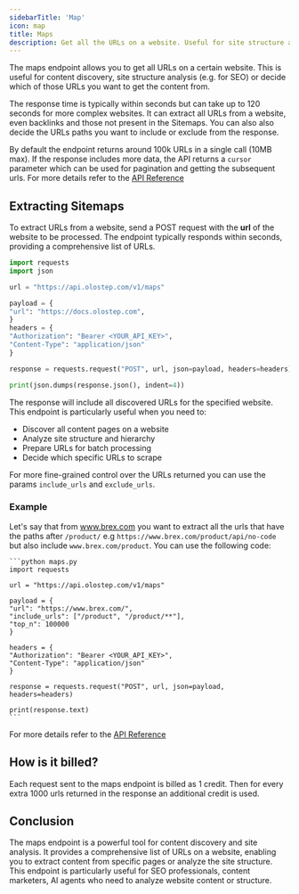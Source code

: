 ```yaml
---
sidebarTitle: 'Map'
icon: map
title: Maps
description: Get all the URLs on a website. Useful for site structure analysis or decide which url to scrape.
---
```

The maps endpoint allows you to get all URLs on a certain website. This is useful for content discovery, site structure analysis (e.g. for SEO) or decide which of those URLs you want to get the content from.

The response time is typically within seconds but can take up to 120 seconds for more complex websites. It can extract all URLs from a website, even backlinks and those not present in the Sitemaps. You can also also decide the URLs paths you want to include or exclude from the response.


By default the endpoint returns around 100k URLs in a single call (10MB max). If the response includes more data, the API returns a `cursor` parameter which can be used for pagination and getting the subsequent urls. For more details refer to the [API Reference](https://docs.olostep.com/api-reference/maps/create#body-cursor)

## Extracting Sitemaps

To extract URLs from a website, send a POST request with the **url** of the website to be processed. The endpoint typically responds within seconds, providing a comprehensive list of URLs.

<CodeGroup>

```python maps.py
import requests
import json

url = "https://api.olostep.com/v1/maps"

payload = {
"url": "https://docs.olostep.com",
}
headers = {
"Authorization": "Bearer <YOUR_API_KEY>",
"Content-Type": "application/json"
}

response = requests.request("POST", url, json=payload, headers=headers)

print(json.dumps(response.json(), indent=4))
```

</CodeGroup>

The response will include all discovered URLs for the specified website. This endpoint is particularly useful when you need to:
- Discover all content pages on a website
- Analyze site structure and hierarchy
- Prepare URLs for batch processing
- Decide which specific URLs to scrape

For more fine-grained control over the URLs returned you can use the params `include_urls` and  `exclude_urls`.

### Example

Let's say that from www.brex.com you want to extract all the urls that have the paths after `/product/` e.g `https://www.brex.com/product/api/no-code` but also include `www.brex.com/product`.
You can use the following code:

<CodeGroup>

    ```python maps.py
    import requests

    url = "https://api.olostep.com/v1/maps"

    payload = {
    "url": "https://www.brex.com/",
    "include_urls": ["/product", "/product/**"],
    "top_n": 100000
    }

    headers = {
    "Authorization": "Bearer <YOUR_API_KEY>",
    "Content-Type": "application/json"
    }

    response = requests.request("POST", url, json=payload, headers=headers)

    print(response.text)
    ```

</CodeGroup>

For more details refer to the [API Reference](https://docs.olostep.com/api-reference/maps)

## How is it billed?
Each request sent to the maps endpoint is billed as 1 credit. Then for every extra 1000 urls returned in the response an additional credit is used.

## Conclusion

The maps endpoint is a powerful tool for content discovery and site analysis. It provides a comprehensive list of URLs on a website, enabling you to extract content from specific pages or analyze the site structure. This endpoint is particularly useful for SEO professionals, content marketers, AI agents who need to analyze website content or structure.
